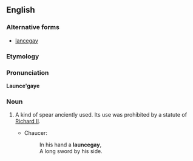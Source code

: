 ==English==
===Alternative forms===
* [[lancegay]]

===Etymology===
{{rfe|lang=en}}

===Pronunciation===
'''Launce'gaye'''
{{rfap|US|UK|lang=en}}
{{rfp|lang=en}}

===Noun===
{{en-noun}}

# {{obsolete}} A kind of spear anciently used. Its use was prohibited by a statute of [[w:Richard II|Richard II]].
#* {{rfdate}} Chaucer:
#*: In his hand a '''launcegay''',
#*: A long sword by his side.